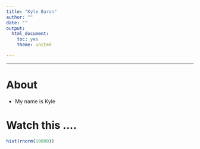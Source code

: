 ```yaml
---
title: "Kyle Baron"
author: ""
date: ""
output: 
  html_document:
    toc: yes
    theme: united

---
```


<hr>

# About
* My name is Kyle


# Watch this ....
```r
hist(rnorm(10000))
```

